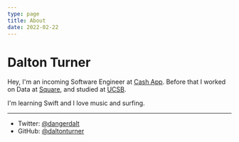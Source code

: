 ```yaml
---
type: page
title: About
date: 2022-02-22
---
```


# Dalton Turner

Hey, I'm an incoming Software Engineer at [Cash App](https://cash.app/). Before that I worked on Data at [Square](https://squareup.com/us/en), and studied at [UCSB](https://www.ucsb.edu/). 

I'm learning Swift and I love music and surfing. 

---

- Twitter: [@dangerdalt](https://twitter.com/dangerdalt)
- GitHub: [@daltonturner](https://github.com/daltonturner)

